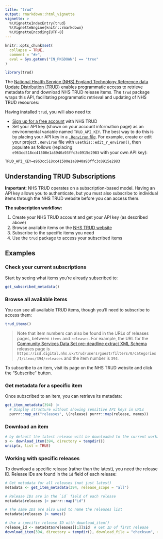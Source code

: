 ```yaml
---
title: "trud"
output: rmarkdown::html_vignette
vignette: >
  %\VignetteIndexEntry{trud}
  %\VignetteEngine{knitr::rmarkdown}
  %\VignetteEncoding{UTF-8}
---
```


```r
knitr::opts_chunk$set(
  collapse = TRUE,
  comment = "#>",
  eval = Sys.getenv("IN_PKGDOWN") == "true"
)
```

```r
library(trud)
```

The [National Health Service (NHS) England Technology Reference data Update Distribution (TRUD)](https://isd.digital.nhs.uk/trud/users/guest/filters/0/api) enables programmatic access to retrieve metadata for and download NHS TRUD release items. The `trud` package wraps this API, facilitating programmatic retrieval and updating of NHS TRUD resources:

Having installed `trud`, you will also need to:

-   [Sign up for a free account](https://isd.digital.nhs.uk/trud/users/guest/filters/0/account/form) with NHS TRUD
-   Set your API key (shown on your account information page) as an environmental variable named `TRUD_API_KEY`. The best way to do this is by placing your API key in a [`.Renviron` file](https://rstats.wtf/r-startup.html#renviron). For example, create or edit your project `.Renviron` file with `usethis::edit_r_environ()`, then populate as follows (replacing `e963cc518cc41500e1a8940a93ffc3c0915e2983` with your own API key):

```
TRUD_API_KEY=e963cc518cc41500e1a8940a93ffc3c0915e2983
```

## Understanding TRUD Subscriptions

**Important**: NHS TRUD operates on a subscription-based model. Having an API key allows you to authenticate, but you must also subscribe to individual items through the NHS TRUD website before you can access them.

**The subscription workflow:**

1. Create your NHS TRUD account and get your API key (as described above)
2. Browse available items on the [NHS TRUD website](https://isd.digital.nhs.uk/trud/users/guest/filters/0/categories/1)
3. Subscribe to the specific items you need
4. Use the `trud` package to access your subscribed items

## Examples

### Check your current subscriptions

Start by seeing what items you're already subscribed to:

```r
get_subscribed_metadata()
```

### Browse all available items

You can see all available TRUD items, though you'll need to subscribe to access them:

```r
trud_items()
```

> Note that item numbers can also be found in the URLs of releases pages, between `items` and `releases`. For example, the URL for the [Community Services Data Set pre-deadline extract XML Schema](https://isd.digital.nhs.uk/trud/users/guest/filters/0/categories/1/items/394/releases) releases page is `https://isd.digital.nhs.uk/trud/users/guest/filters/0/categories/1/items/394/releases` and the item number is `394`.

To subscribe to an item, visit its page on the NHS TRUD website and click the "Subscribe" button.

### Get metadata for a specific item

Once subscribed to an item, you can retrieve its metadata:

```r
get_item_metadata(394) |>
  # Display structure without showing sensitive API keys in URLs
  purrr::map_at("releases", \(release) purrr::map(release, names))
```

### Download an item

```r
# by default the latest release will be downloaded to the current working directory
x <- download_item(394, directory = tempdir())
unzip(x, list = TRUE)
```

### Working with specific releases

To download a specific release (rather than the latest), you need the release ID. Release IDs are found in the `id` field of each release:

```r
# Get metadata for all releases (not just latest)
metadata <- get_item_metadata(394, release_scope = "all")

# Release IDs are in the `id` field of each release
metadata$releases |> purrr::map("id")

# The same IDs are also used to name the releases list
metadata$releases |> names()

# Use a specific release ID with download_item()
release_id <- metadata$releases[[1]]$id  # Get ID of first release
download_item(394, directory = tempdir(), download_file = "checksum", release = release_id)
```
